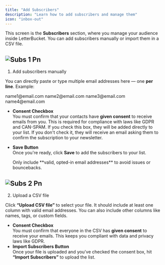 ```yaml
---
title: "Add Subscribers"
description: "Learn how to add subscribers and manage them"
icon: "inbox-out"
---
```


This screen is the **Subscribers** section, where you manage your audience inside LetterBucket. You can add subscribers manually or import them in a CSV file.

## ![Subs 1 Pn](/images/subs-1.png)

1. Add subscribers manually

You can directly paste or type multiple email addresses here — one **per line**. Example:

<Info>
  name1@email.com
  name2@email.com
  name3@email.com
  name4@email.com
</Info>

- **Consent Checkbox**\
  You must confirm that your contacts have **given consent** to receive emails from you. This is required for compliance with laws like GDPR and CAN-SPAM. If you check this box, they will be added directly to your list. If you don't check it, they will receive an email asking them to confirm the subscription to your newsletter.
- **Save Button**\
   Once you're ready, click **Save** to add the subscribers to your list.

  <Tip>
    Only include **valid, opted-in email addresses** to avoid issues or bouncebacks.
  </Tip>

## ![Subs 2 Pn](/images/subs-2.png)

2. Upload a CSV file

Click **“Upload CSV file”** to select your file. It should include at least one column with valid email addresses. You can also include other columns like names, tags, or custom fields.

- **Consent Checkbox**\
  You must confirm that everyone in the CSV has **given consent** to receive your emails. This keeps you compliant with data and privacy laws like GDPR.
- **Import Subscribers Button**\
  Once your file is uploaded and you've checked the consent box, hit **“Import Subscribers”** to upload the list.